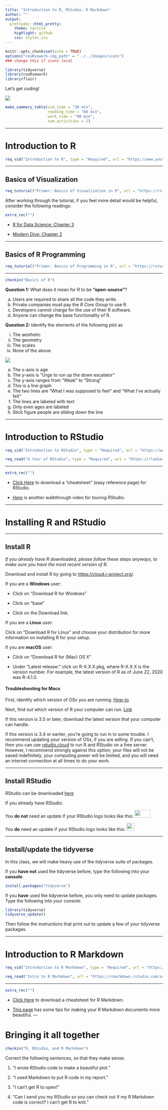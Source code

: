 ```yaml
---
title: "Introduction to R, RStudio, R Markdown"
author: ""
output:
  prettydoc::html_pretty:
    theme: tactile
    highlight: github
    css: styles.css
---
```


```r
knitr::opts_chunk$set(echo = TRUE)
options("couRsework-img_path" = "../../Images/icons") 
### change this if icons local
```

```r
library(tidyverse)
library(couRsework)
library(flair)
```

Let's get coding!

![](../../Images/silly_gifs/typing_R.gif)


```r
make_summary_table(vid_time = "30 min", 
                   reading_time = "60 min", 
                   work_time = "90 min", 
                   num_activities = 2)
```

---

# Introduction to R

```r
req_vid("Introduction to R", type = "Required", url = "https://www.youtube.com/embed/svRvp8QSvXI")
```

---

## Basics of Visualization

```r
req_tutorial("Primer: Basics of Visualization in R", url = "https://rstudio.cloud/learn/primers/1.1")
```

After working through the tutorial, if you feel more detail would be helpful,
consider the following readings:


```r
extra_rec("")
```

* [R for Data Science:  Chapter 3](https://r4ds.had.co.nz/data-visualisation.html)

* [Modern Dive: Chapter 2](https://moderndive.com/2-viz.html)

---

## Basics of R Programming

```r
req_tutorial("Primer: Basics of Programming in R", url = "https://rstudio.cloud/learn/primers/1.2")
```


---

```r
checkin("Basics of R")
```

**Question 1:** What does it mean for R to be **"open-source"**?

a) Users are required to share all the code they write.
b) Private companies must pay the *R Core Group* to use R.
c) Developers cannot charge for the use of their R software.
d) Anyone can change the base functionality of R.



**Question 2:** Identify the elements of the following plot as

(i) The aesthetic
(ii) The geometry
(iii) The scales
(iv) None of the above

<a href=<https://xkcd.com/252/"><img src="../../Images/other/xkcd.png"></a>

(a) The x-axis is age
(b) The y-axis is "Urge to run up the down escalator"
(c) The y-axis ranges from "Weak" to "Strong"
(d) This is a line graph
(e) The two lines are "What I was supposed to feel" and "What I've actually felt"
(f) The lines are labeled with text
(g) Only even ages are labeled
(h) Stick figure people are sliding down the line

---

# Introduction to RStudio

```r
req_vid("Introduction to RStudio", type = "Required", url = "https://www.youtube.com/embed/kBT2ykhz6p4")
```



```r
req_read("A tour of RStudio", type = "Required", url = "https://rladiessydney.org/courses/ryouwithme/01-basicbasics-1/")
```

---

```r
extra_rec("")
```

* [Click Here](https://github.com/rstudio/cheatsheets/raw/master/rstudio-ide.pdf) 
to download a "cheatsheet" (easy reference page) for RStudio.

* [Here](https://youtu.be/cnQ-v1UUWyE) is another walkthrough video for touring
RStudio.

---

# Installing R and RStudio

---


## Install R

*If you already have R downloaded, please follow these steps anyways, to make sure
you have the most recent version of R.*

Download and install R by going to [https://cloud.r-project.org/](https://cloud.r-project.org/).

If you are a **Windows** user: 

* Click on “Download R for Windows”

* Click on “base”

* Click on the Download link.


If you are a **Linux** user: 

Click on “Download R for Linux” and choose your distribution for more information on installing R for your setup.


If you are **macOS** user: 

* Click on “Download R for (Mac) OS X”

* Under “Latest release:” click on R-X.X.X.pkg, where R-X.X.X is the version number. For example, the latest version of R as of June 22, 2020 was R-4.1.0.



#### Troubleshooting for Macs

First, identify which version of OSx you are running.  [How-to](https://support.apple.com/en-us/HT201260)

Next, find out which version of R your computer can run.  [Link](https://cran.r-project.org/bin/macosx/)

If this version is 3.5 or later, download the latest version that your computer can handle.

If this version is 3.4 or earlier, you're going to run in to some trouble.  I recommend updating your version of OSx, if you are willing.  If you can't, then you can use [rstudio.cloud](rstudio.cloud) to run R and RStudio on a free server.  However, I recommend strongly against this option; your files will not be saved indefinitely, your computing power will be limited, and you will need an internet connection at all times to do your work.

---

## Install RStudio

RStudio can be downloaded [here](https://rstudio.com/products/rstudio/download/)

If you already have RStudio:

You **do not** need an update if your RStudio logo looks like this: <img src='../../Images/other/rs_icon_new.png' height='25' width='50'>

You **do** need an update if your RStudio logo looks like this: <img src='../../Images/other/rs_icon_old.png' height='25' width='25'>


---

## Install/update the tidyverse

In this class, we will make heavy use of the *tidyverse* suite of packages.

If you **have not** used the tidyverse before, type the following into your **console**:

```r
install.packages("tidyverse")
```

If you **have** used the tidyverse before, you only need to update packages.  
Type the following into your console:

```r
library(tidyverse)
tidyverse_update()
```

Then follow the instructions that print out to update a few of your tidyverse packages.


---

# Introduction to R Markdown

```r
req_vid("Introduction to R Markdown", type = "Required", url = "https://www.youtube.com/embed/Zt6MJ2m2bNk")
```


```r
req_read("Intro to R Markdown", url = "https://rmarkdown.rstudio.com/articles_intro.html")
```

---

```r
extra_rec("")
```


* [Click Here](https://github.com/rstudio/cheatsheets/raw/master/rmarkdown-2.0.pdf) 
to download a cheatsheet for R Markdown.

* [This page](https://holtzy.github.io/Pimp-my-rmd/) has some tips for making your
R Markdown documents more beautiful.
---

# Bringing it all together

```r
checkin("R, RStudio, and R Markdown")
```

Correct the following sentences, so that they make sense.

1. "I wrote RStudio code to make a beautiful plot."

2. "I used Markdown to put R code in my report."

3. "I can't get R to open!"

4. "Can I send you my RStudio so you can check out if my R Markdown code is 
correct?  I can't get R to knit."